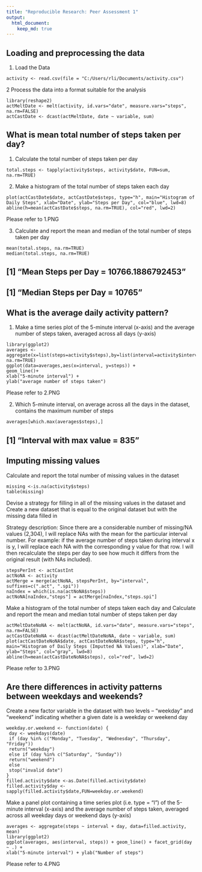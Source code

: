 ```yaml
---
title: "Reproducible Research: Peer Assessment 1"
output: 
  html_document:
    keep_md: true
---
```



## Loading and preprocessing the data
1. Load the Data
```
activity <- read.csv(file = "C:/Users/rli/Documents/activity.csv")
```
2 Process the data into a format suitable for the analysis
```
library(reshape2)
actMeltDate <- melt(activity, id.vars="date", measure.vars="steps", na.rm=FALSE)
actCastDate <- dcast(actMeltDate, date ~ variable, sum)
```


## What is mean total number of steps taken per day?
1. Calculate the total number of steps taken per day
```
total.steps <- tapply(activity$steps, activity$date, FUN=sum, na.rm=TRUE)
```
2. Make a histogram of the total number of steps taken each day
```
plot(actCastDate$date, actCastDate$steps, type="h", main="Histogram of Daily Steps", xlab="Date", ylab="Steps per Day", col="blue", lwd=8)
abline(h=mean(actCastDate$steps, na.rm=TRUE), col="red", lwd=2)
```
Please refer to 1.PNG

3. Calculate and report the mean and median of the total number of steps taken per day
```
mean(total.steps, na.rm=TRUE)
median(total.steps, na.rm=TRUE)
```
## [1] "Mean Steps per Day = 10766.1886792453"
## [1] "Median Steps per Day = 10765"


## What is the average daily activity pattern?
1. Make a time series plot of the 5-minute interval (x-axis) and the average number of steps taken, averaged across all days (y-axis)
```
library(ggplot2)
averages <- aggregate(x=list(steps=activity$steps),by=list(interval=activity$interval),FUN=mean, na.rm=TRUE)
ggplot(data=averages,aes(x=interval, y=steps)) + 
geom_line()+
xlab("5-minute interval") +
ylab("average number of steps taken")
```
Please refer to 2.PNG

2. Which 5-minute interval, on average across all the days in the dataset, contains the maximum number of steps
```
averages[which.max(averages$steps),]
```
## [1] "Interval with max value = 835"


## Imputing missing values
Calculate and report the total number of missing values in the dataset
```
missing <-is.na(activity$steps)
table(missing)
```
Devise a strategy for filling in all of the missing values in the dataset and Create a new dataset that is equal to the original dataset but with the missing data filled in

Strategy description:  Since there are a considerable number of missing/NA values (2,304), I will replace NAs with the mean for the particular interval number. For example: if the average number of steps taken during interval x is y, I will replace each NA with the corresponding y value for that row. I will then recalculate the steps per day to see how much it differs from the original result (with NAs included).
```
stepsPerInt <- actCastInt
actNoNA <- activity
actMerge = merge(actNoNA, stepsPerInt, by="interval", suffixes=c(".act", ".spi"))
naIndex = which(is.na(actNoNA$steps))
actNoNA[naIndex,"steps"] = actMerge[naIndex,"steps.spi"]
```
Make a histogram of the total number of steps taken each day and Calculate and report the mean and median total number of steps taken per day
```
actMeltDateNoNA <- melt(actNoNA, id.vars="date", measure.vars="steps", na.rm=FALSE)
actCastDateNoNA <- dcast(actMeltDateNoNA, date ~ variable, sum)
plot(actCastDateNoNA$date, actCastDateNoNA$steps, type="h", main="Histogram of Daily Steps (Imputted NA Values)", xlab="Date", ylab="Steps", col="gray", lwd=8)
abline(h=mean(actCastDateNoNA$steps), col="red", lwd=2)
```
Please refer to 3.PNG

## Are there differences in activity patterns between weekdays and weekends?
Create a new factor variable in the dataset with two levels – “weekday” and “weekend” indicating whether a given date is a weekday or weekend day
```
weekday.or.weekend <- function(date) {
 day <- weekdays(date)
 if (day %in% c("Monday", "Tuesday", "Wednesday", "Thursday", "Friday"))
 return("weekday")
 else if (day %in% c("Saturday", "Sunday"))
 return("weekend")
 else
 stop("invalid date")
}
filled.activity$date <-as.Date(filled.activity$date)
filled.activity$day <-sapply(filled.activity$date,FUN=weekday.or.weekend)
```
Make a panel plot containing a time series plot (i.e. type = "l") of the 5-minute interval (x-axis) and the average number of steps taken, averaged across all weekday days or weekend days (y-axis)
```
averages <- aggregate(steps ~ interval + day, data=filled.activity, mean)
library(ggplot2)
ggplot(averages, aes(interval, steps)) + geom_line() + facet_grid(day ~ .) +
xlab("5-minute interval") + ylab("Number of steps")
```
Please refer to 4.PNG

